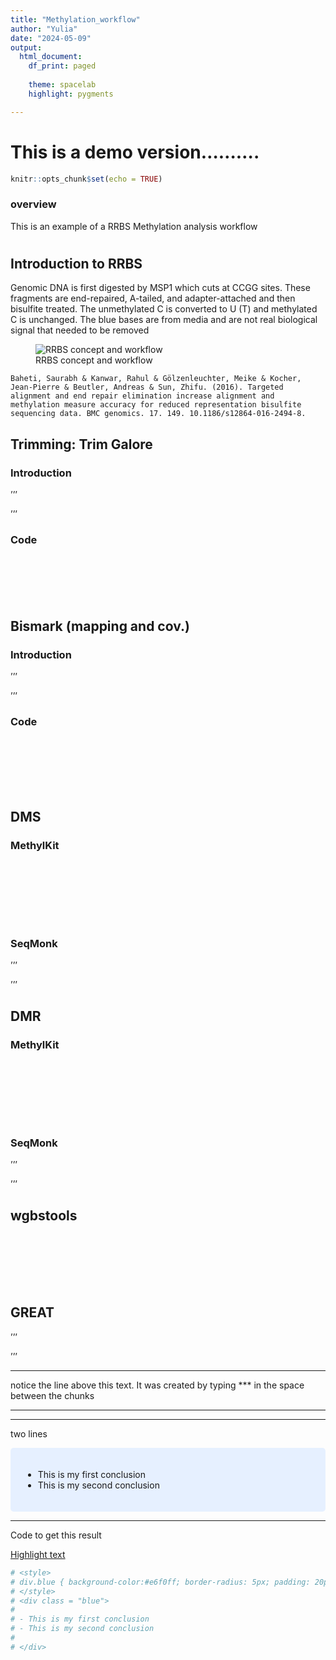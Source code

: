 ```yaml
---
title: "Methylation_workflow"
author: "Yulia"
date: "2024-05-09"
output:
  html_document:
    df_print: paged
    
    theme: spacelab
    highlight: pygments

---
```

# This is a demo version..........

```r
knitr::opts_chunk$set(echo = TRUE)
```

### overview
This is an example of a RRBS Methylation analysis workflow


# {.tabset}
## Introduction to RRBS {.tabset .tabset-pills}

Genomic DNA is first digested by MSP1 which cuts at CCGG sites. These fragments are end-repaired, A-tailed, and adapter-attached and then bisulfite treated. The unmethylated C is converted to U (T) and methylated C is unchanged. The blue bases are from media and are not real biological signal that needed to be removed

![RRBS concept and workflow](/Users/yuliaryv/Documents/Group meetings_NGS/NGS_ppts/RRBS_concept_and_workflow.png)

```
Baheti, Saurabh & Kanwar, Rahul & Gölzenleuchter, Meike & Kocher, Jean-Pierre & Beutler, Andreas & Sun, Zhifu. (2016). Targeted alignment and end repair elimination increase alignment and methylation measure accuracy for reduced representation bisulfite sequencing data. BMC genomics. 17. 149. 10.1186/s12864-016-2494-8. 
```


## Trimming: Trim Galore {.tabset .tabset-pills}
### Introduction {.tabset .tabset-pills}
'''


'''

### Code {.tabset .tabset-pills}

```bash

```

```bash

```

```bash

```

```bash

```

```bash

```

```bash

```


## Bismark (mapping and cov.) {.tabset .tabset-pills}
### Introduction {.tabset .tabset-pills}
'''


'''

### Code {.tabset .tabset-pills}

```bash

```

```bash

```

```bash

```

```bash

```

```bash

```

```bash

```

```bash

```


## DMS {.tabset .tabset-pills}
### MethylKit {.tabset .tabset-pills}

```r

```

```r

```

```r

```

```r

```

```r

```

```r

```

```r

```

```r

```


### SeqMonk {.tabset .tabset-pills}

'''

'''

## DMR {.tabset .tabset-pills}
### MethylKit {.tabset .tabset-pills}
```r

```

```r

```

```r

```

```r

```

```r

```

```r

```

```r

```

```r

```


### SeqMonk {.tabset .tabset-pills}

'''


'''

## wgbstools {.tabset .tabset-pills}

```bash

```

```bash

```

```bash

```

```bash

```

```bash

```

```bash

```

```bash

```

## GREAT {.tabset .tabset-pills }

'''

'''

*** 

notice the line above this text. It was created by typing *** in the space between the chunks

***
***

two lines



<style>
div.blue { background-color:#e6f0ff; border-radius: 5px; padding: 20px;}
</style>
<div class = "blue">

- This is my first conclusion
- This is my second conclusion

</div>


***
Code to get this result

[Highlight text](https://holtzy.github.io/Pimp-my-rmd/#highlight_a_piece_of_text)

```r
# <style>
# div.blue { background-color:#e6f0ff; border-radius: 5px; padding: 20px;}
# </style>
# <div class = "blue">
# 
# - This is my first conclusion
# - This is my second conclusion
# 
# </div>
```

